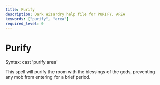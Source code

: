 ```yaml
---
title: Purify
description: Dark Wizardry help file for PURIFY, AREA
keywords: ["purify", "area"]
required_level: 0
---
```


# Purify

Syntax: cast 'purify area'  

This spell will purify the room with the blessings of the gods, preventing  
any mob from entering for a brief period.